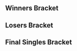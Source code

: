 {{DISPLAYTITLE:Super Smash Sundays 41: ''Melee'' Singles Bracket}}{{SetGame|melee}}{{tabs static
|name1=Overview
|link1=Super Smash Sundays/41/Melee
|name2=Singles Pools
|link2=Super Smash Sundays/41/Melee/Singles Pools
|name3=Singles Bracket
|link3=Super Smash Sundays/41/Melee/Singles Bracket
|name4=Doubles Bracket
|link4=Super Smash Sundays/41/Melee/Doubles Bracket
|This=3
}}
==Winners Bracket==
{{16DEWBracketA
|tourneylink=Super Smash Sundays/41/Melee
|tourneyname=Super Smash Sundays 41
|column-width=200
<!-- Ro16 -->
|r1m1p1=Westballz |r1m1p1flag=us |r1m1p1score=2
|r1m1p2=mixx |r1m1p2flag=us |r1m1p2score=0
|r1m1win=1
|r1m1p1char1=dk |r1m1p2char1=marth |r1m1p1stock1=1 |r1m1p2stock1=0 |r1m1win1=1 |r1m1stage1=Final Destination
|r1m1p1char2=dk |r1m1p2char2=marth |r1m1p1stock2=1 |r1m1p2stock2=0 |r1m1win2=1 |r1m1stage2=Final Destination
|r1m1p1char3= |r1m1p2char3= |r1m1p1stock3= |r1m1p2stock3= |r1m1win3= |r1m1stage3=
|r1m1p1char4= |r1m1p2char4= |r1m1p1stock4= |r1m1p2stock4= |r1m1win4= |r1m1stage4=
|r1m1p1char5= |r1m1p2char5= |r1m1p1stock5= |r1m1p2stock5= |r1m1win5= |r1m1stage5=
|r1m1date=February 7, 2016
|r1m1finished=
|r1m1details={{BracketMatchDetails
|preview= 
|lrthread=
|interview=
|recap=
|comment=
|vod=https://www.youtube.com/watch?v=-PcNJo10LFY
}}

|r1m2p1=DendyPretendy |r1m2p1flag=us |r1m2p1score=0
|r1m2p2=Squid |r1m2p2flag=us |r1m2p2score=2
|r1m2win=2
|r1m2p1char1= |r1m2p2char1= |r1m2p1stock1= |r1m2p2stock1= |r1m2win1= |r1m2stage1=
|r1m2p1char2= |r1m2p2char2= |r1m2p1stock2= |r1m2p2stock2= |r1m2win2= |r1m2stage2=
|r1m2p1char3= |r1m2p2char3= |r1m2p1stock3= |r1m2p2stock3= |r1m2win3= |r1m2stage3=
|r1m2p1char4= |r1m2p2char4= |r1m2p1stock4= |r1m2p2stock4= |r1m2win4= |r1m2stage4=
|r1m2p1char5= |r1m2p2char5= |r1m2p1stock5= |r1m2p2stock5= |r1m2win5= |r1m2stage5=
|r1m2date=
|r1m2finished=
|r1m2details={{BracketMatchDetails
|preview= 
|lrthread=
|interview=
|recap=
|comment=
|vod=
}}

|r1m3p1=HugS |r1m3p1flag=us |r1m3p1score=2
|r1m3p2=PsychoMidget |r1m3p2flag=us |r1m3p2score=0
|r1m3win=1
|r1m3p1char1= |r1m3p2char1= |r1m3p1stock1= |r1m3p2stock1= |r1m3win1= |r1m3stage1=
|r1m3p1char2= |r1m3p2char2= |r1m3p1stock2= |r1m3p2stock2= |r1m3win2= |r1m3stage2=
|r1m3p1char3= |r1m3p2char3= |r1m3p1stock3= |r1m3p2stock3= |r1m3win3= |r1m3stage3=
|r1m3p1char4= |r1m3p2char4= |r1m3p1stock4= |r1m3p2stock4= |r1m3win4= |r1m3stage4=
|r1m3p1char5= |r1m3p2char5= |r1m3p1stock5= |r1m3p2stock5= |r1m3win5= |r1m3stage5=
|r1m3date=
|r1m3finished=
|r1m3details={{BracketMatchDetails
|preview= 
|lrthread=
|interview=
|recap=
|comment=
|vod=
}}

|r1m4p1=Captain Faceroll |r1m4p1flag=us |r1m4p1score=2
|r1m4p2=Ippo |r1m4p2flag=us |r1m4p2score=0
|r1m4win=1
|r1m4p1char1=sheik |r1m4p2char1=marth |r1m4p1stock1=1 |r1m4p2stock1=0 |r1m4win1=1 |r1m4stage1=Final Destination
|r1m4p1char2=sheik |r1m4p2char2=marth |r1m4p1stock2=2 |r1m4p2stock2=0 |r1m4win2=1 |r1m4stage2=Battlefield
|r1m4p1char3= |r1m4p2char3= |r1m4p1stock3= |r1m4p2stock3= |r1m4win3= |r1m4stage3=
|r1m4p1char4= |r1m4p2char4= |r1m4p1stock4= |r1m4p2stock4= |r1m4win4= |r1m4stage4=
|r1m4p1char5= |r1m4p2char5= |r1m4p1stock5= |r1m4p2stock5= |r1m4win5= |r1m4stage5=
|r1m4date=February 7, 2016
|r1m4finished=
|r1m4details={{BracketMatchDetails
|preview= 
|lrthread=
|interview=
|recap=
|comment=
|vod=https://www.youtube.com/watch?v=uLTCFX1Icck
}}

|r1m5p1=Lucky |r1m5p1flag=us |r1m5p1score=2
|r1m5p2=EastCoastJeff |r1m5p2flag=us |r1m5p2score=1
|r1m5win=1
|r1m5p1char1=fox |r1m5p2char1=fox |r1m5p1stock1=1 |r1m5p2stock1=0 |r1m5win1=1 |r1m5stage1=Battlefield
|r1m5p1char2=fox |r1m5p2char2=fox |r1m5p1stock2=0 |r1m5p2stock2=1 |r1m5win2=2 |r1m5stage2=Battlefield
|r1m5p1char3=fox |r1m5p2char3=fox |r1m5p1stock3=4 |r1m5p2stock3=0 |r1m5win3=1 |r1m5stage3=Pokémon Stadium
|r1m5p1char4= |r1m5p2char4= |r1m5p1stock4= |r1m5p2stock4= |r1m5win4= |r1m5stage4=
|r1m5p1char5= |r1m5p2char5= |r1m5p1stock5= |r1m5p2stock5= |r1m5win5= |r1m5stage5=
|r1m5date=February 7, 2016
|r1m5finished=
|r1m5details={{BracketMatchDetails
|preview= 
|lrthread=
|interview=
|recap=
|comment=
|vod=https://www.youtube.com/watch?v=ZoEzuuQQ4pk
}}

|r1m6p1=ROFL |r1m6p1flag=us |r1m6p1score=2
|r1m6p2=Jace |r1m6p2flag=us |r1m6p2score=0
|r1m6win=1
|r1m6p1char1= |r1m6p2char1= |r1m6p1stock1= |r1m6p2stock1= |r1m6win1= |r1m6stage1=
|r1m6p1char2= |r1m6p2char2= |r1m6p1stock2= |r1m6p2stock2= |r1m6win2= |r1m6stage2=
|r1m6p1char3= |r1m6p2char3= |r1m6p1stock3= |r1m6p2stock3= |r1m6win3= |r1m6stage3=
|r1m6p1char4= |r1m6p2char4= |r1m6p1stock4= |r1m6p2stock4= |r1m6win4= |r1m6stage4=
|r1m6p1char5= |r1m6p2char5= |r1m6p1stock5= |r1m6p2stock5= |r1m6win5= |r1m6stage5=
|r1m6date=
|r1m6finished=
|r1m6details={{BracketMatchDetails
|preview= 
|lrthread=
|interview=
|recap=
|comment=
|vod=
}}

|r1m7p1=MacD |r1m7p1flag=us |r1m7p1score=2
|r1m7p2=SacaSuMoto |r1m7p2flag=us |r1m7p2score=0
|r1m7win=1
|r1m7p1char1= |r1m7p2char1= |r1m7p1stock1= |r1m7p2stock1= |r1m7win1= |r1m7stage1=
|r1m7p1char2= |r1m7p2char2= |r1m7p1stock2= |r1m7p2stock2= |r1m7win2= |r1m7stage2=
|r1m7p1char3= |r1m7p2char3= |r1m7p1stock3= |r1m7p2stock3= |r1m7win3= |r1m7stage3=
|r1m7p1char4= |r1m7p2char4= |r1m7p1stock4= |r1m7p2stock4= |r1m7win4= |r1m7stage4=
|r1m7p1char5= |r1m7p2char5= |r1m7p1stock5= |r1m7p2stock5= |r1m7win5= |r1m7stage5=
|r1m7date=
|r1m7finished=
|r1m7details={{BracketMatchDetails
|preview= 
|lrthread=
|interview=
|recap=
|comment=
|vod=
}}

|r1m8p1=MikeHaze |r1m8p1flag=us |r1m8p1score=2
|r1m8p2=Kira |r1m8p2flag=us |r1m8p2score=0
|r1m8win=1
|r1m8p1char1= |r1m8p2char1= |r1m8p1stock1= |r1m8p2stock1= |r1m8win1= |r1m8stage1=
|r1m8p1char2= |r1m8p2char2= |r1m8p1stock2= |r1m8p2stock2= |r1m8win2= |r1m8stage2=
|r1m8p1char3= |r1m8p2char3= |r1m8p1stock3= |r1m8p2stock3= |r1m8win3= |r1m8stage3=
|r1m8p1char4= |r1m8p2char4= |r1m8p1stock4= |r1m8p2stock4= |r1m8win4= |r1m8stage4=
|r1m8p1char5= |r1m8p2char5= |r1m8p1stock5= |r1m8p2stock5= |r1m8win5= |r1m8stage5=
|r1m8date=
|r1m8finished=
|r1m8details={{BracketMatchDetails
|preview= 
|lrthread=
|interview=
|recap=
|comment=
|vod=
}}

<!-- QUARTERFINALS -->
|r2m1p1=Westballz |r2m1p1flag=us |r2m1p1score=2
|r2m1p2=Squid |r2m1p2flag=us |r2m1p2score=1
|r2m1win=1
|r2m1p1char1= |r2m1p2char1= |r2m1p1stock1= |r2m1p2stock1= |r2m1win1= |r2m1stage1=
|r2m1p1char2= |r2m1p2char2= |r2m1p1stock2= |r2m1p2stock2= |r2m1win2= |r2m1stage2=
|r2m1p1char3= |r2m1p2char3= |r2m1p1stock3= |r2m1p2stock3= |r2m1win3= |r2m1stage3=
|r2m1p1char4= |r2m1p2char4= |r2m1p1stock4= |r2m1p2stock4= |r2m1win4= |r2m1stage4=
|r2m1p1char5= |r2m1p2char5= |r2m1p1stock5= |r2m1p2stock5= |r2m1win5= |r2m1stage5=
|r2m1date=
|r2m1finished=
|r2m1details={{BracketMatchDetails
|preview= 
|lrthread=
|interview=
|recap=
|comment=
|vod=
}}

|r2m2p1=HugS |r2m2p1flag=us |r2m2p1score=2
|r2m2p2=Captain Faceroll |r2m2p2flag=us |r2m2p2score=1
|r2m2win=1
|r2m2p1char1=samus |r2m2p2char1=sheik |r2m2p1stock1=1 |r2m2p2stock1=0 |r2m2win1=1 |r2m2stage1=Battlefield
|r2m2p1char2=samus |r2m2p2char2=sheik |r2m2p1stock2=0 |r2m2p2stock2=1 |r2m2win2=2 |r2m2stage2=Battlefield
|r2m2p1char3=samus |r2m2p2char3=sheik |r2m2p1stock3=2 |r2m2p2stock3=0 |r2m2win3=1 |r2m2stage3=Dream Land
|r2m2p1char4= |r2m2p2char4= |r2m2p1stock4= |r2m2p2stock4= |r2m2win4= |r2m2stage4=
|r2m2p1char5= |r2m2p2char5= |r2m2p1stock5= |r2m2p2stock5= |r2m2win5= |r2m2stage5=
|r2m2date=February 7, 2016
|r2m2finished=
|r2m2details={{BracketMatchDetails
|preview= 
|lrthread=
|interview=
|recap=
|comment=
|vod=https://www.youtube.com/watch?v=lXrjNq6hqu0
}}

|r2m3p1=Lucky |r2m3p1flag=us |r2m3p1score=2
|r2m3p2=ROFL |r2m3p2flag=us |r2m3p2score=1
|r2m3win=1
|r2m3p1char1=fox |r2m3p2char1=luigi |r2m3p1stock1=2 |r2m3p2stock1=0 |r2m3win1=1 |r2m3stage1=Battlefield
|r2m3p1char2=marth |r2m3p2char2=luigi |r2m3p1stock2=0 |r2m3p2stock2=1 |r2m3win2=2 |r2m3stage2=Final Destination
|r2m3p1char3=fox |r2m3p2char3=luigi |r2m3p1stock3=1 |r2m3p2stock3=0 |r2m3win3=1 |r2m3stage3=Yoshi's Story
|r2m3p1char4= |r2m3p2char4= |r2m3p1stock4= |r2m3p2stock4= |r2m3win4= |r2m3stage4=
|r2m3p1char5= |r2m3p2char5= |r2m3p1stock5= |r2m3p2stock5= |r2m3win5= |r2m3stage5=
|r2m3date=February 7, 2016
|r2m3finished=
|r2m3details={{BracketMatchDetails
|preview= 
|lrthread=
|interview=
|recap=
|comment=
|vod=https://www.youtube.com/watch?v=gOisI1lcD4U
}}

|r2m4p1=MacD |r2m4p1flag=us |r2m4p1score=0
|r2m4p2=MikeHaze |r2m4p2flag=us |r2m4p2score=2
|r2m4win=2
|r2m4p1char1=peach |r2m4p2char1=fox |r2m4p1stock1=0 |r2m4p2stock1=1 |r2m4win1=2 |r2m4stage1=Battlefield
|r2m4p1char2=peach |r2m4p2char2=fox |r2m4p1stock2=0 |r2m4p2stock2=1 |r2m4win2=2 |r2m4stage2=Fountain of Dreams
|r2m4p1char3= |r2m4p2char3= |r2m4p1stock3= |r2m4p2stock3= |r2m4win3= |r2m4stage3=
|r2m4p1char4= |r2m4p2char4= |r2m4p1stock4= |r2m4p2stock4= |r2m4win4= |r2m4stage4=
|r2m4p1char5= |r2m4p2char5= |r2m4p1stock5= |r2m4p2stock5= |r2m4win5= |r2m4stage5=
|r2m4date=February 7, 2016
|r2m4finished=
|r2m4details={{BracketMatchDetails
|preview= 
|lrthread=
|interview=
|recap=
|comment=
|vod=https://www.youtube.com/watch?v=8-diJ_Vy21c
}}

<!-- SEMIFINALS -->
|r3m1p1=Westballz |r3m1p1flag=us |r3m1p1score=2
|r3m1p2=HugS |r3m1p2flag=us |r3m1p2score=3
|r3m1win=2
|r3m1p1char1=fox |r3m1p2char1=samus |r3m1p1stock1=1 |r3m1p2stock1=0 |r3m1win1=1 |r3m1stage1=Battlefield
|r3m1p1char2=fox |r3m1p2char2=samus |r3m1p1stock2=3 |r3m1p2stock2=0 |r3m1win2=1 |r3m1stage2=Battlefield
|r3m1p1char3=falco |r3m1p2char3=samus |r3m1p1stock3=0 |r3m1p2stock3=1 |r3m1win3=2 |r3m1stage3=Battlefield
|r3m1p1char4=falco |r3m1p2char4=samus |r3m1p1stock4=0 |r3m1p2stock4=1 |r3m1win4=2 |r3m1stage4=Yoshi's Story
|r3m1p1char5=falco |r3m1p2char5=samus |r3m1p1stock5=0 |r3m1p2stock5=2 |r3m1win5=2 |r3m1stage5=Yoshi's Story
|r3m1date=February 7, 2016
|r3m1finished=
|r3m1details={{BracketMatchDetails
|preview= 
|lrthread=
|interview=
|recap=
|comment=
|vod=https://www.youtube.com/watch?v=4189-qtByJA
}}

|r3m2p1=Lucky |r3m2p1flag=us |r3m2p1score=3
|r3m2p2=MikeHaze |r3m2p2flag=us |r3m2p2score=0
|r3m2win=1
|r3m2p1char1=fox |r3m2p2char1=fox |r3m2p1stock1=2 |r3m2p2stock1=0 |r3m2win1=1 |r3m2stage1=Battlefield
|r3m2p1char2=fox |r3m2p2char2=fox |r3m2p1stock2=2 |r3m2p2stock2=0 |r3m2win2=1 |r3m2stage2=Final Destination
|r3m2p1char3=fox |r3m2p2char3=fox |r3m2p1stock3=2 |r3m2p2stock3=0 |r3m2win3=1 |r3m2stage3=Final Destination
|r3m2p1char4= |r3m2p2char4= |r3m2p1stock4= |r3m2p2stock4= |r3m2win4= |r3m2stage4=
|r3m2p1char5= |r3m2p2char5= |r3m2p1stock5= |r3m2p2stock5= |r3m2win5= |r3m2stage5=
|r3m2date=February 7, 2016
|r3m2finished=
|r3m2details={{BracketMatchDetails
|preview= 
|lrthread=
|interview=
|recap=
|comment=
|vod=https://www.youtube.com/watch?v=BZbGHClee38
}}
}}
==Losers Bracket==
{{32DELBracketSmwA
|tourneylink=Super Smash Sundays/41/Melee
|tourneyname=Super Smash Sundays 41
|l1placement=25-32
|l2placement=17-24
|l3placement=13-16
|l4placement=9-12
|l5placement=7-8
|l6placement=5-6|column-width=180
|l1m1p1=Cinnamon Apple Oatmeal |l1m1p1flag=us |l1m1p1score=1
|l1m1p2=Cortex |l1m1p2flag=us |l1m1p2score=2
|l1m1win=2
|l1m1p1char1= |l1m1p2char1= |l1m1p1stock1= |l1m1p2stock1= |l1m1win1= |l1m1stage1=
|l1m1p1char2= |l1m1p2char2= |l1m1p1stock2= |l1m1p2stock2= |l1m1win2= |l1m1stage2=
|l1m1p1char3= |l1m1p2char3= |l1m1p1stock3= |l1m1p2stock3= |l1m1win3= |l1m1stage3=
|l1m1p1char4= |l1m1p2char4= |l1m1p1stock4= |l1m1p2stock4= |l1m1win4= |l1m1stage4=
|l1m1p1char5= |l1m1p2char5= |l1m1p1stock5= |l1m1p2stock5= |l1m1win5= |l1m1stage5=
|l1m1date=
|l1m1finished=
|l1m1details={{BracketMatchDetails|comment=|preview=|lrthread=|vod=|interview=|recap=}}

|l1m2p1=Hulka |l1m2p1flag=us |l1m2p1score=2
|l1m2p2=mexico629 |l1m2p2flag=us |l1m2p2score=0
|l1m2win=1
|l1m2p1char1= |l1m2p2char1= |l1m2p1stock1= |l1m2p2stock1= |l1m2win1= |l1m2stage1=
|l1m2p1char2= |l1m2p2char2= |l1m2p1stock2= |l1m2p2stock2= |l1m2win2= |l1m2stage2=
|l1m2p1char3= |l1m2p2char3= |l1m2p1stock3= |l1m2p2stock3= |l1m2win3= |l1m2stage3=
|l1m2p1char4= |l1m2p2char4= |l1m2p1stock4= |l1m2p2stock4= |l1m2win4= |l1m2stage4=
|l1m2p1char5= |l1m2p2char5= |l1m2p1stock5= |l1m2p2stock5= |l1m2win5= |l1m2stage5=
|l1m2date=
|l1m2finished=
|l1m2details={{BracketMatchDetails|comment=|preview=|lrthread=|vod=|interview=|recap=}}

|l1m3p1=Trichael Man |l1m3p1flag=us |l1m3p1score=2
|l1m3p2=Eloy |l1m3p2flag=us |l1m3p2score=0
|l1m3win=1
|l1m3p1char1= |l1m3p2char1= |l1m3p1stock1= |l1m3p2stock1= |l1m3win1= |l1m3stage1=
|l1m3p1char2= |l1m3p2char2= |l1m3p1stock2= |l1m3p2stock2= |l1m3win2= |l1m3stage2=
|l1m3p1char3= |l1m3p2char3= |l1m3p1stock3= |l1m3p2stock3= |l1m3win3= |l1m3stage3=
|l1m3p1char4= |l1m3p2char4= |l1m3p1stock4= |l1m3p2stock4= |l1m3win4= |l1m3stage4=
|l1m3p1char5= |l1m3p2char5= |l1m3p1stock5= |l1m3p2stock5= |l1m3win5= |l1m3stage5=
|l1m3date=
|l1m3finished=
|l1m3details={{BracketMatchDetails|comment=|preview=|lrthread=|vod=|interview=|recap=}}

|l1m4p1=Wieners |l1m4p1flag=us |l1m4p1score=2
|l1m4p2=Kanti |l1m4p2flag=us|l1m4p2score=0
|l1m4win=1
|l1m4p1char1= |l1m4p2char1= |l1m4p1stock1= |l1m4p2stock1= |l1m4win1= |l1m4stage1=
|l1m4p1char2= |l1m4p2char2= |l1m4p1stock2= |l1m4p2stock2= |l1m4win2= |l1m4stage2=
|l1m4p1char3= |l1m4p2char3= |l1m4p1stock3= |l1m4p2stock3= |l1m4win3= |l1m4stage3=
|l1m4p1char4= |l1m4p2char4= |l1m4p1stock4= |l1m4p2stock4= |l1m4win4= |l1m4stage4=
|l1m4p1char5= |l1m4p2char5= |l1m4p1stock5= |l1m4p2stock5= |l1m4win5= |l1m4stage5=
|l1m4date=
|l1m4finished=
|l1m4details={{BracketMatchDetails|comment=|preview=|lrthread=|vod=|interview=|recap=}}

|l1m5p1=yeti |l1m5p1flag=us |l1m5p1score=0
|l1m5p2=SUNG475 |l1m5p2flag=us |l1m5p2score=2
|l1m5win=2
|l1m5p1char1= |l1m5p2char1= |l1m5p1stock1= |l1m5p2stock1= |l1m5win1= |l1m5stage1=
|l1m5p1char2= |l1m5p2char2= |l1m5p1stock2= |l1m5p2stock2= |l1m5win2= |l1m5stage2=
|l1m5p1char3= |l1m5p2char3= |l1m5p1stock3= |l1m5p2stock3= |l1m5win3= |l1m5stage3=
|l1m5p1char4= |l1m5p2char4= |l1m5p1stock4= |l1m5p2stock4= |l1m5win4= |l1m5stage4=
|l1m5p1char5= |l1m5p2char5= |l1m5p1stock5= |l1m5p2stock5= |l1m5win5= |l1m5stage5=
|l1m5date=
|l1m5finished=
|l1m5details={{BracketMatchDetails|comment=|preview=|lrthread=|vod=|interview=|recap=}}

|l1m6p1=ARMY |l1m6p1flag=us |l1m6p1score=2
|l1m6p2=Tenshii |l1m6p2flag=us |l1m6p2score=0
|l1m6win=1
|l1m6p1char1= |l1m6p2char1= |l1m6p1stock1= |l1m6p2stock1= |l1m6win1= |l1m6stage1=
|l1m6p1char2= |l1m6p2char2= |l1m6p1stock2= |l1m6p2stock2= |l1m6win2= |l1m6stage2=
|l1m6p1char3= |l1m6p2char3= |l1m6p1stock3= |l1m6p2stock3= |l1m6win3= |l1m6stage3=
|l1m6p1char4= |l1m6p2char4= |l1m6p1stock4= |l1m6p2stock4= |l1m6win4= |l1m6stage4=
|l1m6p1char5= |l1m6p2char5= |l1m6p1stock5= |l1m6p2stock5= |l1m6win5= |l1m6stage5=
|l1m6date=
|l1m6finished=
|l1m6details={{BracketMatchDetails|comment=|preview=|lrthread=|vod=|interview=|recap=}}

|l1m7p1=Neeco |l1m7p1flag=us |l1m7p1score=1
|l1m7p2=Erik |l1m7p2flag=us |l1m7p2score=2
|l1m7win=2
|l1m7p1char1= |l1m7p2char1= |l1m7p1stock1= |l1m7p2stock1= |l1m7win1= |l1m7stage1=
|l1m7p1char2= |l1m7p2char2= |l1m7p1stock2= |l1m7p2stock2= |l1m7win2= |l1m7stage2=
|l1m7p1char3= |l1m7p2char3= |l1m7p1stock3= |l1m7p2stock3= |l1m7win3= |l1m7stage3=
|l1m7p1char4= |l1m7p2char4= |l1m7p1stock4= |l1m7p2stock4= |l1m7win4= |l1m7stage4=
|l1m7p1char5= |l1m7p2char5= |l1m7p1stock5= |l1m7p2stock5= |l1m7win5= |l1m7stage5=
|l1m7date=
|l1m7finished=
|l1m7details={{BracketMatchDetails|comment=|preview=|lrthread=|vod=|interview=|recap=}}

|l1m8p1=Carolus |l1m8p1flag=us |l1m8p1score=0
|l1m8p2=NUT |l1m8p2flag=us |l1m8p2score=2
|l1m8win=2
|l1m8p1char1= |l1m8p2char1= |l1m8p1stock1= |l1m8p2stock1= |l1m8win1= |l1m8stage1=
|l1m8p1char2= |l1m8p2char2= |l1m8p1stock2= |l1m8p2stock2= |l1m8win2= |l1m8stage2=
|l1m8p1char3= |l1m8p2char3= |l1m8p1stock3= |l1m8p2stock3= |l1m8win3= |l1m8stage3=
|l1m8p1char4= |l1m8p2char4= |l1m8p1stock4= |l1m8p2stock4= |l1m8win4= |l1m8stage4=
|l1m8p1char5= |l1m8p2char5= |l1m8p1stock5= |l1m8p2stock5= |l1m8win5= |l1m8stage5=
|l1m8date=
|l1m8finished=
|l1m8details={{BracketMatchDetails|comment=|preview=|lrthread=|vod=|interview=|recap=}}


|l2m1p1=Ippo |l2m1p1flag=us |l2m1p1score=2
|l2m1p2=Cortex |l2m1p2flag=us |l2m1p2score=0
|l2m1win=1
|l2m1p1char1= |l2m1p2char1= |l2m1p1stock1= |l2m1p2stock1= |l2m1win1= |l2m1stage1=
|l2m1p1char2= |l2m1p2char2= |l2m1p1stock2= |l2m1p2stock2= |l2m1win2= |l2m1stage2=
|l2m1p1char3= |l2m1p2char3= |l2m1p1stock3= |l2m1p2stock3= |l2m1win3= |l2m1stage3=
|l2m1p1char4= |l2m1p2char4= |l2m1p1stock4= |l2m1p2stock4= |l2m1win4= |l2m1stage4=
|l2m1p1char5= |l2m1p2char5= |l2m1p1stock5= |l2m1p2stock5= |l2m1win5= |l2m1stage5=
|l2m1date=
|l2m1finished=
|l2m1details={{BracketMatchDetails|comment=|preview=|lrthread=|vod=|interview=|recap=}}

|l2m2p1=PsychoMidget |l2m2p1flag=us |l2m2p1score=2
|l2m2p2=Hulka |l2m2p2flag=us |l2m2p2score=1
|l2m2win=1
|l2m2p1char1= |l2m2p2char1= |l2m2p1stock1= |l2m2p2stock1= |l2m2win1= |l2m2stage1=
|l2m2p1char2= |l2m2p2char2= |l2m2p1stock2= |l2m2p2stock2= |l2m2win2= |l2m2stage2=
|l2m2p1char3= |l2m2p2char3= |l2m2p1stock3= |l2m2p2stock3= |l2m2win3= |l2m2stage3=
|l2m2p1char4= |l2m2p2char4= |l2m2p1stock4= |l2m2p2stock4= |l2m2win4= |l2m2stage4=
|l2m2p1char5= |l2m2p2char5= |l2m2p1stock5= |l2m2p2stock5= |l2m2win5= |l2m2stage5=
|l2m2date=
|l2m2finished=
|l2m2details={{BracketMatchDetails|comment=|preview=|lrthread=|vod=|interview=|recap=}}

|l2m3p1=DendyPretendy |l2m3p1flag=us |l2m3p1score=0
|l2m3p2=Trichael Man |l2m3p2flag=us |l2m3p2score=2
|l2m3win=2
|l2m3p1char1= |l2m3p2char1= |l2m3p1stock1= |l2m3p2stock1= |l2m3win1= |l2m3stage1=
|l2m3p1char2= |l2m3p2char2= |l2m3p1stock2= |l2m3p2stock2= |l2m3win2= |l2m3stage2=
|l2m3p1char3= |l2m3p2char3= |l2m3p1stock3= |l2m3p2stock3= |l2m3win3= |l2m3stage3=
|l2m3p1char4= |l2m3p2char4= |l2m3p1stock4= |l2m3p2stock4= |l2m3win4= |l2m3stage4=
|l2m3p1char5= |l2m3p2char5= |l2m3p1stock5= |l2m3p2stock5= |l2m3win5= |l2m3stage5=
|l2m3date=
|l2m3finished=
|l2m3details={{BracketMatchDetails|comment=|preview=|lrthread=|vod=|interview=|recap=}}

|l2m4p1=mixx |l2m4p1flag=us |l2m4p1score=1
|l2m4p2=Wieners |l2m4p2flag=us |l2m4p2score=2
|l2m4win=2
|l2m4p1char1= |l2m4p2char1= |l2m4p1stock1= |l2m4p2stock1= |l2m4win1= |l2m4stage1=
|l2m4p1char2= |l2m4p2char2= |l2m4p1stock2= |l2m4p2stock2= |l2m4win2= |l2m4stage2=
|l2m4p1char3= |l2m4p2char3= |l2m4p1stock3= |l2m4p2stock3= |l2m4win3= |l2m4stage3=
|l2m4p1char4= |l2m4p2char4= |l2m4p1stock4= |l2m4p2stock4= |l2m4win4= |l2m4stage4=
|l2m4p1char5= |l2m4p2char5= |l2m4p1stock5= |l2m4p2stock5= |l2m4win5= |l2m4stage5=
|l2m4date=
|l2m4finished=
|l2m4details={{BracketMatchDetails|comment=|preview=|lrthread=|vod=|interview=|recap=}}

|l2m5p1=Kira |l2m5p1flag=us |l2m5p1score=2
|l2m5p2=SUNG475 |l2m5p2flag=us |l2m5p2score=0
|l2m5win=1
|l2m5p1char1= |l2m5p2char1= |l2m5p1stock1= |l2m5p2stock1= |l2m5win1= |l2m5stage1=
|l2m5p1char2= |l2m5p2char2= |l2m5p1stock2= |l2m5p2stock2= |l2m5win2= |l2m5stage2=
|l2m5p1char3= |l2m5p2char3= |l2m5p1stock3= |l2m5p2stock3= |l2m5win3= |l2m5stage3=
|l2m5p1char4= |l2m5p2char4= |l2m5p1stock4= |l2m5p2stock4= |l2m5win4= |l2m5stage4=
|l2m5p1char5= |l2m5p2char5= |l2m5p1stock5= |l2m5p2stock5= |l2m5win5= |l2m5stage5=
|l2m5date=
|l2m5finished=
|l2m5details={{BracketMatchDetails|comment=|preview=|lrthread=|vod=|interview=|recap=}}

|l2m6p1=SacaSuMoto |l2m6p1flag=us |l2m6p1score=0
|l2m6p2=ARMY |l2m6p2flag=us |l2m6p2score=2
|l2m6win=2
|l2m6p1char1= |l2m6p2char1= |l2m6p1stock1= |l2m6p2stock1= |l2m6win1= |l2m6stage1=
|l2m6p1char2= |l2m6p2char2= |l2m6p1stock2= |l2m6p2stock2= |l2m6win2= |l2m6stage2=
|l2m6p1char3= |l2m6p2char3= |l2m6p1stock3= |l2m6p2stock3= |l2m6win3= |l2m6stage3=
|l2m6p1char4= |l2m6p2char4= |l2m6p1stock4= |l2m6p2stock4= |l2m6win4= |l2m6stage4=
|l2m6p1char5= |l2m6p2char5= |l2m6p1stock5= |l2m6p2stock5= |l2m6win5= |l2m6stage5=
|l2m6date=
|l2m6finished=
|l2m6details={{BracketMatchDetails|comment=|preview=|lrthread=|vod=|interview=|recap=}}

|l2m7p1=Jace |l2m7p1flag=us |l2m7p1score=2
|l2m7p2=Erik |l2m7p2flag=us |l2m7p2score=1
|l2m7win=1
|l2m7p1char1= |l2m7p2char1= |l2m7p1stock1= |l2m7p2stock1= |l2m7win1= |l2m7stage1=
|l2m7p1char2= |l2m7p2char2= |l2m7p1stock2= |l2m7p2stock2= |l2m7win2= |l2m7stage2=
|l2m7p1char3= |l2m7p2char3= |l2m7p1stock3= |l2m7p2stock3= |l2m7win3= |l2m7stage3=
|l2m7p1char4= |l2m7p2char4= |l2m7p1stock4= |l2m7p2stock4= |l2m7win4= |l2m7stage4=
|l2m7p1char5= |l2m7p2char5= |l2m7p1stock5= |l2m7p2stock5= |l2m7win5= |l2m7stage5=
|l2m7date=
|l2m7finished=
|l2m7details={{BracketMatchDetails|comment=|preview=|lrthread=|vod=|interview=|recap=}}

|l2m8p1=EastCoastJeff |l2m8p1flag=us |l2m8p1score=2
|l2m8p2=NUT |l2m8p2flag=us |l2m8p2score=0
|l2m8win=1
|l2m8p1char1= |l2m8p2char1= |l2m8p1stock1= |l2m8p2stock1= |l2m8win1= |l2m8stage1=
|l2m8p1char2= |l2m8p2char2= |l2m8p1stock2= |l2m8p2stock2= |l2m8win2= |l2m8stage2=
|l2m8p1char3= |l2m8p2char3= |l2m8p1stock3= |l2m8p2stock3= |l2m8win3= |l2m8stage3=
|l2m8p1char4= |l2m8p2char4= |l2m8p1stock4= |l2m8p2stock4= |l2m8win4= |l2m8stage4=
|l2m8p1char5= |l2m8p2char5= |l2m8p1stock5= |l2m8p2stock5= |l2m8win5= |l2m8stage5=
|l2m8date=
|l2m8finished=
|l2m8details={{BracketMatchDetails|comment=|preview=|lrthread=|vod=|interview=|recap=}}


|l3m1p1=Ippo |l3m1p1flag=us |l3m1p1score=2
|l3m1p2=PsychoMidget |l3m1p2flag=us |l3m1p2score=1
|l3m1win=1
|l3m1p1char1= |l3m1p2char1= |l3m1p1stock1= |l3m1p2stock1= |l3m1win1= |l3m1stage1=
|l3m1p1char2= |l3m1p2char2= |l3m1p1stock2= |l3m1p2stock2= |l3m1win2= |l3m1stage2=
|l3m1p1char3= |l3m1p2char3= |l3m1p1stock3= |l3m1p2stock3= |l3m1win3= |l3m1stage3=
|l3m1p1char4= |l3m1p2char4= |l3m1p1stock4= |l3m1p2stock4= |l3m1win4= |l3m1stage4=
|l3m1p1char5= |l3m1p2char5= |l3m1p1stock5= |l3m1p2stock5= |l3m1win5= |l3m1stage5=
|l3m1date=
|l3m1finished=
|l3m1details={{BracketMatchDetails|comment=|preview=|lrthread=|vod=|interview=|recap=}}

|l3m2p1=Trichael Man |l3m2p1flag=us |l3m2p1score=1
|l3m2p2=Wieners |l3m2p2flag=us |l3m2p2score=2
|l3m2win=2
|l3m2p1char1= |l3m2p2char1= |l3m2p1stock1= |l3m2p2stock1= |l3m2win1= |l3m2stage1=
|l3m2p1char2= |l3m2p2char2= |l3m2p1stock2= |l3m2p2stock2= |l3m2win2= |l3m2stage2=
|l3m2p1char3= |l3m2p2char3= |l3m2p1stock3= |l3m2p2stock3= |l3m2win3= |l3m2stage3=
|l3m2p1char4= |l3m2p2char4= |l3m2p1stock4= |l3m2p2stock4= |l3m2win4= |l3m2stage4=
|l3m2p1char5= |l3m2p2char5= |l3m2p1stock5= |l3m2p2stock5= |l3m2win5= |l3m2stage5=
|l3m2date=
|l3m2finished=
|l3m2details={{BracketMatchDetails|comment=|preview=|lrthread=|vod=|interview=|recap=}}

|l3m3p1=Kira |l3m3p1flag=us |l3m3p1score=2
|l3m3p2=ARMY |l3m3p2flag=us |l3m3p2score=0
|l3m3win=1
|l3m3p1char1=fox |l3m3p2char1=ic |l3m3p1stock1=2 |l3m3p2stock1=0 |l3m3win1=1 |l3m3stage1=Battlefield
|l3m3p1char2=fox |l3m3p2char2=ic |l3m3p1stock2=2 |l3m3p2stock2=0 |l3m3win2= |l3m3stage2=Fountain of Dreams
|l3m3p1char3= |l3m3p2char3= |l3m3p1stock3= |l3m3p2stock3= |l3m3win3= |l3m3stage3=
|l3m3p1char4= |l3m3p2char4= |l3m3p1stock4= |l3m3p2stock4= |l3m3win4= |l3m3stage4=
|l3m3p1char5= |l3m3p2char5= |l3m3p1stock5= |l3m3p2stock5= |l3m3win5= |l3m3stage5=
|l3m3date=February 7, 2016
|l3m3finished=
|l3m3details={{BracketMatchDetails|comment=|preview=|lrthread=|vod=https://www.youtube.com/watch?v=GuYk6vAioek|interview=|recap=}}

|l3m4p1=Jace |l3m4p1flag=us |l3m4p1score=2
|l3m4p2=EastCoastJeff |l3m4p2flag=us |l3m4p2score=0
|l3m4win=1
|l3m4p1char1=cf |l3m4p2char1=fox |l3m4p1stock1=1 |l3m4p2stock1=0 |l3m4win1=1 |l3m4stage1=Battlefield
|l3m4p1char2=cf |l3m4p2char2=falco |l3m4p1stock2=2 |l3m4p2stock2=0 |l3m4win2=1 |l3m4stage2=Final Destination
|l3m4p1char3= |l3m4p2char3= |l3m4p1stock3= |l3m4p2stock3= |l3m4win3= |l3m4stage3=
|l3m4p1char4= |l3m4p2char4= |l3m4p1stock4= |l3m4p2stock4= |l3m4win4= |l3m4stage4=
|l3m4p1char5= |l3m4p2char5= |l3m4p1stock5= |l3m4p2stock5= |l3m4win5= |l3m4stage5=
|l3m4date=February 7, 2016
|l3m4finished=
|l3m4details={{BracketMatchDetails|comment=|preview=|lrthread=|vod=https://www.youtube.com/watch?v=VY-lJRdWLu4|interview=|recap=}}


|l4m1p1=ROFL |l4m1p1flag=us |l4m1p1score=2
|l4m1p2=Ippo |l4m1p2flag=us |l4m1p2score=0
|l4m1win=1
|l4m1p1char1=luigi |l4m1p2char1=marth |l4m1p1stock1=2 |l4m1p2stock1=0 |l4m1win1=1 |l4m1stage1=Yoshi's Story
|l4m1p1char2=luigi |l4m1p2char2=marth |l4m1p1stock2=1 |l4m1p2stock2=0 |l4m1win2=1 |l4m1stage2=Yoshi's Story
|l4m1p1char3= |l4m1p2char3= |l4m1p1stock3= |l4m1p2stock3= |l4m1win3= |l4m1stage3=
|l4m1p1char4= |l4m1p2char4= |l4m1p1stock4= |l4m1p2stock4= |l4m1win4= |l4m1stage4=
|l4m1p1char5= |l4m1p2char5= |l4m1p1stock5= |l4m1p2stock5= |l4m1win5= |l4m1stage5=
|l4m1date=February 7, 2016
|l4m1finished=
|l4m1details={{BracketMatchDetails|comment=|preview=|lrthread=|vod=https://www.youtube.com/watch?v=ZwucnS64T5s|interview=|recap=}}

|l4m2p1=MacD |l4m2p1flag=us |l4m2p1score=2
|l4m2p2=Wieners |l4m2p2flag=us |l4m2p2score=0
|l4m2win=1
|l4m2p1char1= |l4m2p2char1= |l4m2p1stock1= |l4m2p2stock1= |l4m2win1= |l4m2stage1=
|l4m2p1char2= |l4m2p2char2= |l4m2p1stock2= |l4m2p2stock2= |l4m2win2= |l4m2stage2=
|l4m2p1char3= |l4m2p2char3= |l4m2p1stock3= |l4m2p2stock3= |l4m2win3= |l4m2stage3=
|l4m2p1char4= |l4m2p2char4= |l4m2p1stock4= |l4m2p2stock4= |l4m2win4= |l4m2stage4=
|l4m2p1char5= |l4m2p2char5= |l4m2p1stock5= |l4m2p2stock5= |l4m2win5= |l4m2stage5=
|l4m2date=
|l4m2finished=
|l4m2details={{BracketMatchDetails|comment=|preview=|lrthread=|vod=|interview=|recap=}}

|l4m3p1=Squid |l4m3p1flag=us |l4m3p1score=1
|l4m3p2=Kira |l4m3p2flag=us |l4m3p2score=2
|l4m3win=2
|l4m3p1char1=falco |l4m3p2char1=fox |l4m3p1stock1=0 |l4m3p2stock1=2 |l4m3win1=1 |l4m3stage1=Final Destination
|l4m3p1char2=falco |l4m3p2char2=fox |l4m3p1stock2=2 |l4m3p2stock2=0 |l4m3win2=2 |l4m3stage2=Final Destination
|l4m3p1char3=falco |l4m3p2char3=fox |l4m3p1stock3=0 |l4m3p2stock3=1 |l4m3win3=1 |l4m3stage3=Final Destination
|l4m3p1char4= |l4m3p2char4= |l4m3p1stock4= |l4m3p2stock4= |l4m3win4= |l4m3stage4=
|l4m3p1char5= |l4m3p2char5= |l4m3p1stock5= |l4m3p2stock5= |l4m3win5= |l4m3stage5=
|l4m3date=February 7, 2016
|l4m3finished=
|l4m3details={{BracketMatchDetails|comment=|preview=|lrthread=|vod=https://www.youtube.com/watch?v=VqLxxcGyrsk|interview=|recap=}}

|l4m4p1=Captain Faceroll |l4m4p1flag=us |l4m4p1score=2
|l4m4p2=Jace |l4m4p2flag=us |l4m4p2score=1
|l4m4win=1
|l4m4p1char1=sheik |l4m4p2char1=cf |l4m4p1stock1=2 |l4m4p2stock1=0 |l4m4win1=1 |l4m4stage1=Battlefield
|l4m4p1char2=sheik |l4m4p2char2=cf |l4m4p1stock2=0 |l4m4p2stock2=1 |l4m4win2=2 |l4m4stage2=Dream Land
|l4m4p1char3=sheik |l4m4p2char3=cf |l4m4p1stock3=1 |l4m4p2stock3=0 |l4m4win3=1 |l4m4stage3=Yoshi's Story
|l4m4p1char4= |l4m4p2char4= |l4m4p1stock4= |l4m4p2stock4= |l4m4win4= |l4m4stage4=
|l4m4p1char5= |l4m4p2char5= |l4m4p1stock5= |l4m4p2stock5= |l4m4win5= |l4m4stage5=
|l4m4date=February 7, 2016
|l4m4finished=
|l4m4details={{BracketMatchDetails|comment=|preview=|lrthread=|vod=https://www.youtube.com/watch?v=eSF0XwCuhTY|interview=|recap=}}


|l5m1p1=ROFL |l5m1p1flag=us|l5m1p1score=0
|l5m1p2=MacD |l5m1p2flag=us |l5m1p2score=3
|l5m1win=2
|l5m1p1char1=luigi |l5m1p2char1=peach |l5m1p1stock1=0 |l5m1p2stock1=1 |l5m1win1=2 |l5m1stage1=Battlefield
|l5m1p1char2=luigi |l5m1p2char2=peach |l5m1p1stock2=0 |l5m1p2stock2=1 |l5m1win2=2 |l5m1stage2=Final Destination 
|l5m1p1char3=luigi |l5m1p2char3=peach |l5m1p1stock3=0 |l5m1p2stock3=1 |l5m1win3=2 |l5m1stage3=Final Destination
|l5m1p1char4= |l5m1p2char4= |l5m1p1stock4= |l5m1p2stock4= |l5m1win4= |l5m1stage4=
|l5m1p1char5= |l5m1p2char5= |l5m1p1stock5= |l5m1p2stock5= |l5m1win5= |l5m1stage5=
|l5m1date=February 7, 2016
|l5m1finished=
|l5m1details={{BracketMatchDetails|comment=|preview=|lrthread=|vod=https://www.youtube.com/watch?v=sKFJHzl8P7w|interview=|recap=}}

|l5m2p1=Kira |l5m2p1flag=us |l5m2p1score=3
|l5m2p2=Captain Faceroll |l5m2p2flag=us |l5m2p2score=2
|l5m2win=1
|l5m2p1char1=fox |l5m2p2char1=sheik |l5m2p1stock1=1 |l5m2p2stock1=0 |l5m2win1=1 |l5m2stage1=Dream Land
|l5m2p1char2=fox |l5m2p2char2=sheik |l5m2p1stock2=2 |l5m2p2stock2=0 |l5m2win2=1 |l5m2stage2=Fountain of Dreams
|l5m2p1char3=fox |l5m2p2char3=sheik |l5m2p1stock3=0 |l5m2p2stock3=2 |l5m2win3=2 |l5m2stage3=Battlefield
|l5m2p1char4=fox |l5m2p2char4=sheik |l5m2p1stock4=0 |l5m2p2stock4=2 |l5m2win4=2 |l5m2stage4=Pokémon Stadium
|l5m2p1char5=fox |l5m2p2char5=sheik |l5m2p1stock5=2 |l5m2p2stock5=0 |l5m2win5=1 |l5m2stage5=Pokémon Stadium
|l5m2date=February 7, 2016
|l5m2finished=
|l5m2details={{BracketMatchDetails|comment=|preview=|lrthread=|vod=https://www.youtube.com/watch?v=hQhIwkmEtn8|interview=|recap=}}


|l6m1p1=Westballz |l6m1p1flag=us |l6m1p1score=3
|l6m1p2=MacD |l6m1p2flag=us |l6m1p2score=0
|l6m1win=1
|l6m1p1char1=fox |l6m1p2char1=peach |l6m1p1stock1=1 |l6m1p2stock1=0 |l6m1win1=1 |l6m1stage1=Battlefield
|l6m1p1char2=fox |l6m1p2char2=peach |l6m1p1stock2=1 |l6m1p2stock2=0 |l6m1win2=1 |l6m1stage2=Fountain of Dreams
|l6m1p1char3=fox |l6m1p2char3=peach |l6m1p1stock3=1 |l6m1p2stock3=0 |l6m1win3=1 |l6m1stage3=Fountain of Dreams
|l6m1p1char4= |l6m1p2char4= |l6m1p1stock4= |l6m1p2stock4= |l6m1win4= |l6m1stage4=
|l6m1p1char5= |l6m1p2char5= |l6m1p1stock5= |l6m1p2stock5= |l6m1win5= |l6m1stage5=
|l6m1date=February 7, 2016
|l6m1finished=
|l6m1details={{BracketMatchDetails|comment=|preview=|lrthread=|vod=https://www.youtube.com/watch?v=YV3LTnhOEQo|interview=|recap=}}

|l6m2p1=MikeHaze |l6m2p1flag=us |l6m2p1score=3
|l6m2p2=Kira |l6m2p2flag=us |l6m2p2score=1
|l6m2win=1
|l6m2p1char1=fox |l6m2p2char1=fox |l6m2p1stock1=0 |l6m2p2stock1=1 |l6m2win1=2 |l6m2stage1=Dream Land
|l6m2p1char2=fox |l6m2p2char2=fox |l6m2p1stock2=3 |l6m2p2stock2=0 |l6m2win2=1 |l6m2stage2=Final Destination
|l6m2p1char3=fox |l6m2p2char3=fox |l6m2p1stock3=1 |l6m2p2stock3=0 |l6m2win3=1 |l6m2stage3=Pokémon Stadium
|l6m2p1char4=fox |l6m2p2char4=fox |l6m2p1stock4=2 |l6m2p2stock4=0 |l6m2win4=1 |l6m2stage4=Pokémon Stadium
|l6m2p1char5= |l6m2p2char5= |l6m2p1stock5= |l6m2p2stock5= |l6m2win5= |l6m2stage5=
|l6m2date=February 7, 2016
|l6m2finished=
|l6m2details={{BracketMatchDetails|comment=|preview=|lrthread=|vod=https://www.youtube.com/watch?v=PcUKFx1NULY|interview=|recap=}}
}}
<onlyinclude>
==Final Singles Bracket==
{{DEFinalSmwBracket
|tourneylink=Super Smash Sundays/41/Melee
|tourneyname=Super Smash Sundays 41
|l1placement=4
|r2placement=3
|r3loserplacement=2
|r3winnerplacement=1
|column-width=190
|export_score=true
<!-- FROM WINNERS -->
|r1m1p1=HugS |r1m1p1flag=us |r1m1p1score=1
|r1m1p2=Lucky |r1m1p2flag=us |r1m1p2score=3
|r1m1win=2
|r1m1p1char1=samus |r1m1p1stock1=0 |r1m1p2char1=fox |r1m1p2stock1=1 |r1m1win1=2 |r1m1stage1=Battlefield
|r1m1p1char2=samus |r1m1p1stock2=0 |r1m1p2char2=fox |r1m1p2stock2=1 |r1m1win2=2 |r1m1stage2=Fountain of Dreams
|r1m1p1char3=samus |r1m1p1stock3=4 |r1m1p2char3=marth |r1m1p2stock3=0 |r1m1win3=1 |r1m1stage3=Fountain of Dreams
|r1m1p1char4=samus |r1m1p1stock4=0 |r1m1p2char4=fox |r1m1p2stock4=1 |r1m1win4=2 |r1m1stage4=Pokémon Stadium
|r1m1p1char5= |r1m1p1stock5= |r1m1p2char5= |r1m1p2stock5= |r1m1win5= |r1m1stage5=
|r1m1date=February 7, 2016
|r1m1finished=
|r1m1details={{BracketMatchDetails
|vod=https://www.youtube.com/watch?v=jGyP3VjKfgw
|preview= 
|lrthread=
|interview=
|recap=
|comment=
|live=
}}

<!-- FROM LOSERS -->
|l1m1p1=Westballz |l1m1p1flag=us |l1m1p1score=3
|l1m1p2=MikeHaze |l1m1p2flag=us |l1m1p2score=0
|l1m1win=1
|l1m1p1char1=falco |l1m1p1stock1=1 |l1m1p2char1=fox |l1m1p2stock1=0 |l1m1win1=1 |l1m1stage1=Battlefield
|l1m1p1char2=falco |l1m1p1stock2=3 |l1m1p2char2=fox |l1m1p2stock2=0 |l1m1win2=1 |l1m1stage2=Dream Land
|l1m1p1char3=falco |l1m1p1stock3=1 |l1m1p2char3=marth |l1m1p2stock3=0 |l1m1win3=1 |l1m1stage3=Battlefield
|l1m1p1char4= |l1m1p1stock4= |l1m1p2char4= |l1m1p2stock4= |l1m1win4= |l1m1stage4=
|l1m1p1char5= |l1m1p1stock5= |l1m1p2char5= |l1m1p2stock5= |l1m1win5= |l1m1stage5=
|l1m1date=February 7, 2016
|l1m1finished=
|l1m1details={{BracketMatchDetails
|vod=https://www.youtube.com/watch?v=_0Q8am7z48U
|preview= 
|lrthread=
|interview=
|recap=
|comment=
|live=
}}

<!-- LOSERS FINALS -->
|r2m1p1=HugS |r2m1p1flag=us |r2m1p1score=0
|r2m1p2=Westballz |r2m1p2flag=us |r2m1p2score=3
|r2m1win=2
|r2m1p1char1=samus |r2m1p1stock1=0 |r2m1p2char1=fox |r2m1p2stock1=3 |r2m1win1=2 |r2m1stage1=Battlefield
|r2m1p1char2=samus |r2m1p1stock2=0 |r2m1p2char2=fox |r2m1p2stock2=1 |r2m1win2=2 |r2m1stage2=Yoshi's Story
|r2m1p1char3=samus |r2m1p1stock3=0 |r2m1p2char3=fox |r2m1p2stock3=1 |r2m1win3=2 |r2m1stage3=Yoshi's Story
|r2m1p1char4= |r2m1p1stock4= |r2m1p2char4= |r2m1p2stock4= |r2m1win4= |r2m1stage4=
|r2m1p1char5= |r2m1p1stock5= |r2m1p2char5= |r2m1p2stock5= |r2m1win5= |r2m1stage5=
|r2m1date=February 7, 2016
|r2m1finished=
|r2m1details={{BracketMatchDetails
|vod=https://www.youtube.com/watch?v=zqrMgMIhQA4
|preview= 
|lrthread=
|interview=
|recap=
|comment=
|live=
}}

<!-- GRAND FINALS -->
|r3m1p1=Lucky |r3m1p1flag=us |r3m1p1score=3 
|r3m1p2=Westballz |r3m1p2flag=us |r3m1p2score=2 
|r3m1win=1
|r3m1p1char1=fox |r3m1p1stock1=2 |r3m1p2char1=falco |r3m1p2stock1=0 |r3m1win1=1 |r3m1stage1=Battlefield
|r3m1p1char2=fox |r3m1p1stock2=0 |r3m1p2char2=falco |r3m1p2stock2=3 |r3m1win2=2 |r3m1stage2=Final Destination
|r3m1p1char3=fox |r3m1p1stock3=1 |r3m1p2char3=falco |r3m1p2stock3=0 |r3m1win3=1 |r3m1stage3=Pokémon Stadium
|r3m1p1char4=fox |r3m1p1stock4=0 |r3m1p2char4=falco |r3m1p2stock4=1 |r3m1win4=2 |r3m1stage4=Battlefield
|r3m1p1char5=fox |r3m1p1stock5=1 |r3m1p2char5=falco |r3m1p2stock5=0 |r3m1win5=1 |r3m1stage5=Dream Land

|r3m2p1char1= |r3m2p1stock1= |r3m2p2char1= |r3m2p2stock1= |r3m2win1= |r3m2stage1=
|r3m2p1char2= |r3m2p1stock2= |r3m2p2char2= |r3m2p2stock2= |r3m2win2= |r3m2stage2=
|r3m2p1char3= |r3m2p1stock3= |r3m2p2char3= |r3m2p2stock3= |r3m2win3= |r3m2stage3=
|r3m2p1char4= |r3m2p1stock4= |r3m2p2char4= |r3m2p2stock4= |r3m2win4= |r3m2stage4=
|r3m2p1char5= |r3m2p1stock5= |r3m2p2char5= |r3m2p2stock5= |r3m2win5= |r3m2stage5=
|r3m1date=February 7, 2016
|r3m1finished=
|r3m1details={{BracketMatchDetails
|vod=https://www.youtube.com/watch?v=QpfYOvXjWxY
|preview= 
|lrthread=
|interview=
|recap=
|comment=
|live=
}}
}}
</onlyinclude>
